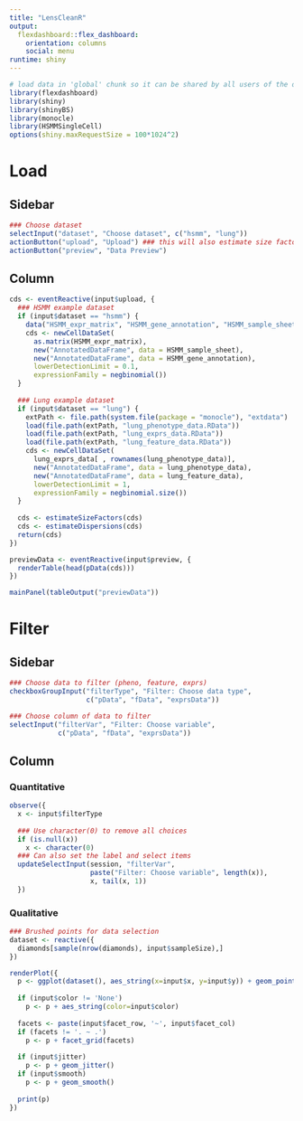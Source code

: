 ```yaml
---
title: "LensCleanR"
output: 
  flexdashboard::flex_dashboard:
    orientation: columns
    social: menu
runtime: shiny
---
```


```r
# load data in 'global' chunk so it can be shared by all users of the dashboard
library(flexdashboard)
library(shiny)
library(shinyBS)
library(monocle)
library(HSMMSingleCell)
options(shiny.maxRequestSize = 100*1024^2)
```

Load
=====================================  
    
Sidebar {data-width=150}
-------------------------------------

```r
### Choose dataset
selectInput("dataset", "Choose dataset", c("hsmm", "lung"))
actionButton("upload", "Upload") ### this will also estimate size factors and dispersion
actionButton("preview", "Data Preview") 
```

Column {data-width=400}
-------------------------------------

```r
cds <- eventReactive(input$upload, {
  ### HSMM example dataset
  if (input$dataset == "hsmm") {
    data("HSMM_expr_matrix", "HSMM_gene_annotation", "HSMM_sample_sheet")
    cds <- newCellDataSet(
      as.matrix(HSMM_expr_matrix), 
      new("AnnotatedDataFrame", data = HSMM_sample_sheet),
      new("AnnotatedDataFrame", data = HSMM_gene_annotation),
      lowerDetectionLimit = 0.1,
      expressionFamily = negbinomial())
  }
  
  ### Lung example dataset
  if (input$dataset == "lung") {
    extPath <- file.path(system.file(package = "monocle"), "extdata")
    load(file.path(extPath, "lung_phenotype_data.RData"))
    load(file.path(extPath, "lung_exprs_data.RData"))
    load(file.path(extPath, "lung_feature_data.RData"))
    cds <- newCellDataSet(
      lung_exprs_data[ , rownames(lung_phenotype_data)], 
      new("AnnotatedDataFrame", data = lung_phenotype_data),
      new("AnnotatedDataFrame", data = lung_feature_data),
      lowerDetectionLimit = 1,
      expressionFamily = negbinomial.size())
  }
  
  cds <- estimateSizeFactors(cds)
  cds <- estimateDispersions(cds)
  return(cds)
})

previewData <- eventReactive(input$preview, {
  renderTable(head(pData(cds)))
})

mainPanel(tableOutput("previewData"))
```

Filter
=====================================  
    
Sidebar {data-width=150}
-------------------------------------

```r
### Choose data to filter (pheno, feature, exprs)
checkboxGroupInput("filterType", "Filter: Choose data type",
                   c("pData", "fData", "exprsData"))

### Choose column of data to filter
selectInput("filterVar", "Filter: Choose variable",
            c("pData", "fData", "exprsData"))
```

Column {data-width=400}
-------------------------------------

### Quantitative
```r
observe({
  x <- input$filterType
  
  ### Use character(0) to remove all choices
  if (is.null(x))
    x <- character(0)
  ### Can also set the label and select items
  updateSelectInput(session, "filterVar",
                    paste("Filter: Choose variable", length(x)),
                    x, tail(x, 1))
  })
```

### Qualitative
```r
### Brushed points for data selection
dataset <- reactive({
  diamonds[sample(nrow(diamonds), input$sampleSize),]
})

renderPlot({
  p <- ggplot(dataset(), aes_string(x=input$x, y=input$y)) + geom_point()
  
  if (input$color != 'None')
    p <- p + aes_string(color=input$color)
  
  facets <- paste(input$facet_row, '~', input$facet_col)
  if (facets != '. ~ .')
    p <- p + facet_grid(facets)
  
  if (input$jitter)
    p <- p + geom_jitter()
  if (input$smooth)
    p <- p + geom_smooth()
  
  print(p)
})
```
